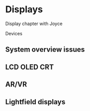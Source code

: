 # Displays

Display chapter with Joyce

Devices

## System overview issues

## LCD OLED CRT

## AR/VR

## Lightfield displays


